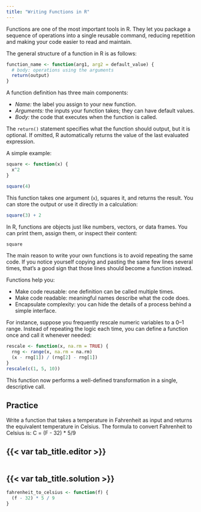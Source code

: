 ```yaml
---
title: "Writing Functions in R"
---
```


Functions are one of the most important tools in R. They let you package a sequence of operations into a single reusable command, reducing repetition and making your code easier to read and maintain.

The general structure of a function in R is as follows:

```r
function_name <- function(arg1, arg2 = default_value) {
  # body: operations using the arguments
  return(output)
}
```

A function definition has three main components:

* *Name:* the label you assign to your new function.
* *Arguments:* the inputs your function takes; they can have default values.
* *Body:* the code that executes when the function is called.

The `return()` statement specifies what the function should output, but it is optional. If omitted, R automatically returns the value of the last evaluated expression.

A simple example:

```r
square <- function(x) {
  x^2
}

square(4)
```

This function takes one argument (`x`), squares it, and returns the result. You can store the output or use it directly in a calculation:

```r
square(3) + 2
```

In R, functions are objects just like numbers, vectors, or data frames. You can print them, assign them, or inspect their content:

```r
square
```

The main reason to write your own functions is to avoid repeating the same code. If you notice yourself copying and pasting the same few lines several times, that’s a good sign that those lines should become a function instead.

Functions help you:

* Make code reusable: one definition can be called multiple times.
* Make code readable: meaningful names describe what the code does.
* Encapsulate complexity: you can hide the details of a process behind a simple interface.

For instance, suppose you frequently rescale numeric variables to a 0–1 range. Instead of repeating the logic each time, you can define a function once and call it whenever needed:

```r
rescale <- function(x, na.rm = TRUE) {
  rng <- range(x, na.rm = na.rm)
  (x - rng[1]) / (rng[2] - rng[1])
}
rescale(c(1, 5, 10))
```

This function now performs a well-defined transformation in a single, descriptive call.

::: practice

## Practice

Write a function that takes a temperature in Fahrenheit as input and returns the equivalent temperature in Celsius. The formula to convert Fahrenheit to Celsius is: C = (F - 32) * 5/9

:::: {.panel-tabset}
## {{< var tab_title.editor >}}

```webr-r

```


## {{< var tab_title.solution >}}

```r
fahrenheit_to_celsius <- function(f) {
  (f - 32) * 5 / 9
}
```
::::

:::

